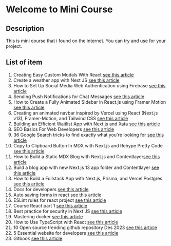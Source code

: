 # Welcome to Mini Course

## Description

This is mini course that i found on the internet. You can try and use for your project.

## List of item

1. Creating Easy Custom Modals With React [see this article](https://blog.openreplay.com/creating-easy-custom-modals-with-react/)
2. Create a weather app with Next JS [see this article](https://blog.openreplay.com/creating-a-weather-app-with-nextjs/)
3. How to Set Up Social Media Web Authentication using Firebase [see this article](https://www.freecodecamp.org/news/social-media-based-web-authentication-with-firebase/)
4. Sending Push Notifications for Chat Messages [see this article](https://medium.com/firebase-developers/ios-swift-send-a-push-notification-when-firebase-chat-message-is-sent-2ec0e6e412ac)
5. How to Create a Fully Animated Sidebar in React.js using Framer Motion [see this article](https://www.freecodecamp.org/news/create-a-fully-animated-sidebar/?ref=dailydev)
6. Creating an animated navbar inspired by Vercel using React (Next.js v13), Framer-Motion, and Tailwind CSS [see this article](https://dev.to/asheeshh/creating-an-animated-navbar-inspired-by-vercel-for-my-personal-site-using-react-nextjs-v13-framer-motion-and-tailwind-css-7ki)
7. Building an Efficient Waitlist App with Next.js and Xata [see this article](https://hackernoon.com/building-an-efficient-waitlist-app-with-nextjs-and-xata?source=rss&ref=dailydev)
8. SEO Basics For Web Developers [see this article](https://blog.openreplay.com/seo-basics-for-web-developers/?ref=dailydev)
9. 36 Google Search tricks to find exactly what you're looking for [see this article](https://zapier.com/blog/advanced-google-search-tricks/)
10. Copy to Clipboard Button In MDX with Next.js and Rehype Pretty Code [see this article](https://claritydev.net/blog/copy-to-clipboard-button-nextjs-mdx-rehype)
11. How to Build a Static MDX Blog with Next.js and Contentlayer[see this article](https://www.kozhuhds.com/blog/how-to-build-a-static-mdx-blog-with-nextjs-and-contentlayer)
12. Build a blog app with new Next.js 13 app folder and Contentlayer [see this article](https://dev.to/arshadyaseen/build-a-blog-app-with-new-nextjs-13-app-folder-and-contentlayer-2d6h)
13. How to Build a Fullstack App with Next.js, Prisma, and Vercel Postgres [see this article](https://vercel.com/guides/nextjs-prisma-postgres)
14. Docs for developers [see this article](https://docsfordevelopers.com/)
15. Auto saving forms in react [see this article](https://blog.codeminer42.com/auto-saving-forms-done-right-2-2/)
16. ESLint rules for react project [see this article](https://dev.to/timwjames/the-best-eslint-rules-for-react-projects-30i8?ref=dailydev)
17. Course React part 1 [see this article](https://thecodedealer.com/)
18. Best practice for security in Next JS [see this article](https://blog.openreplay.com/best-practices-for-security-in-nextjs/?ref=dailydev)
19. Mastering docker [see this article](https://awstip.com/mastering-docker-a-comprehensive-guide-751fa3e4a36f)
20. How to Use TypeScript with React [see this article](https://www.freecodecamp.org/news/use-typescript-with-react)
21. 10 Open source trending github repository Des 2023 [see this article](https://dev.to/bigsondev/10-open-source-trending-github-repositories-1a98)
22. 5 Essential website for developers [see this article](https://dev.to/baransel/5-essential-websites-for-developers-4e1)
23. Gitbook [see this article](https://www.gitbook.com/)

